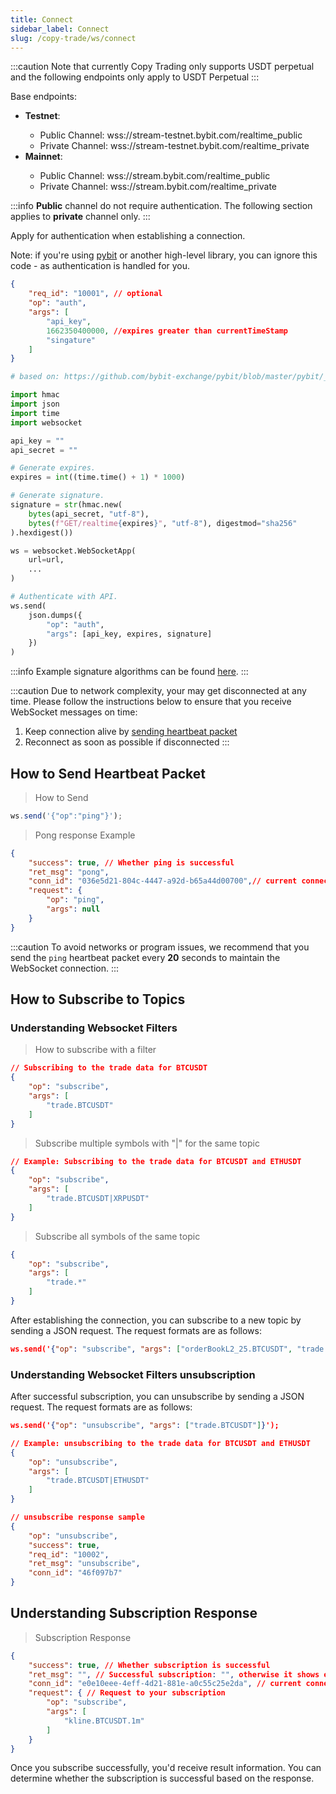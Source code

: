 ```yaml
---
title: Connect
sidebar_label: Connect
slug: /copy-trade/ws/connect
---
```


:::caution
Note that currently Copy Trading only supports USDT perpetual and the following endpoints only apply to USDT Perpetual
:::

Base endpoints:
<ul>
  <li><b>Testnet</b>:</li>
  <ul>
    <li>Public Channel: <span id="testnet_address">wss://stream-testnet.bybit.com/realtime_public</span></li>
    <li>Private Channel: <span id="testnet_private_address">wss://stream-testnet.bybit.com/realtime_private</span></li>
  </ul>
  <li><b>Mainnet</b>:</li>
  <ul>
    <li>Public Channel: <span id="mainnet_address">wss://stream.bybit.com/realtime_public</span></li>
    <li>Private Channel: <span id="mainnet_private_address">wss://stream.bybit.com/realtime_private</span></li>
  </ul>
</ul>

:::info
<b>Public</b> channel do not require authentication. The following section applies to <b>private</b> channel only.
:::

<p>Apply for authentication when establishing a connection.</p>
<p>Note: if you're using <a href="https://github.com/bybit-exchange/pybit">pybit</a> or another high-level library, you can ignore this code - as authentication is handled for you.</p>

```json
{
    "req_id": "10001", // optional
    "op": "auth",
    "args": [
        "api_key",
        1662350400000, //expires greater than currentTimeStamp
        "singature"
    ]
}
```

```python
# based on: https://github.com/bybit-exchange/pybit/blob/master/pybit/_http_manager.py

import hmac
import json
import time
import websocket

api_key = ""
api_secret = ""

# Generate expires.
expires = int((time.time() + 1) * 1000)

# Generate signature.
signature = str(hmac.new(
    bytes(api_secret, "utf-8"),
    bytes(f"GET/realtime{expires}", "utf-8"), digestmod="sha256"
).hexdigest())

ws = websocket.WebSocketApp(
    url=url,
    ...
)

# Authenticate with API.
ws.send(
    json.dumps({
        "op": "auth",
        "args": [api_key, expires, signature]
    })
)
```

:::info
Example signature algorithms can be found <a href="https://github.com/bybit-exchange/api-usage-examples">here</a>.
:::

:::caution
Due to network complexity, your may get disconnected at any time. Please follow the instructions below to ensure that you receive WebSocket messages on time:
1. Keep connection alive by <a href="#t-heartbeat">sending heartbeat packet</a>
2. Reconnect as soon as possible if disconnected
:::


## How to Send Heartbeat Packet
> How to Send

```javascript
ws.send('{"op":"ping"}');
```

> Pong response Example

```json
{
    "success": true, // Whether ping is successful
    "ret_msg": "pong",
    "conn_id": "036e5d21-804c-4447-a92d-b65a44d00700",// current connection id
    "request": {
        "op": "ping",
        "args": null
    }
}
```

:::caution
To avoid networks or program issues, we recommend that you send the <code>ping</code> heartbeat packet every <b>20</b> seconds to maintain the WebSocket connection.
:::

## How to Subscribe to Topics
### Understanding Websocket Filters

> How to subscribe with a filter

```json
// Subscribing to the trade data for BTCUSDT
{
    "op": "subscribe",
    "args": [
        "trade.BTCUSDT"
    ]
}
```
> Subscribe multiple symbols with "|" for the same topic

```json
// Example: Subscribing to the trade data for BTCUSDT and ETHUSDT
{
    "op": "subscribe",
    "args": [
        "trade.BTCUSDT|XRPUSDT"
    ]
}
```

> Subscribe all symbols of the same topic

```json
{
    "op": "subscribe",
    "args": [
        "trade.*"
    ]
}
```

<p>After establishing the connection, you can subscribe to a new topic by sending a JSON request. The request formats are as follows:</p>


```json
ws.send('{"op": "subscribe", "args": ["orderBookL2_25.BTCUSDT", "trade.ETHUSDT|BTCUSDT", "instrument_info.100ms.BTCUSDT", "klineV2.1.BTCUSDT"]}')
```

### Understanding Websocket Filters unsubscription

<p>After successful subscription, you can unsubscribe by sending a JSON request. The request formats are as follows:</p>

```json
ws.send('{"op": "unsubscribe", "args": ["trade.BTCUSDT"]}');
```

```json
// Example: unsubscribing to the trade data for BTCUSDT and ETHUSDT
{
    "op": "unsubscribe",
    "args": [
        "trade.BTCUSDT|ETHUSDT"
    ]
}
```

```json
// unsubscribe response sample
{
    "op": "unsubscribe",
    "success": true,
    "req_id": "10002",
    "ret_msg": "unsubscribe",
    "conn_id": "46f097b7"
}
```

## Understanding Subscription Response
> Subscription Response

```json
{
    "success": true, // Whether subscription is successful
    "ret_msg": "", // Successful subscription: "", otherwise it shows error message
    "conn_id": "e0e10eee-4eff-4d21-881e-a0c55c25e2da", // current connection id
    "request": { // Request to your subscription
        "op": "subscribe",
        "args": [
            "kline.BTCUSDT.1m"
        ]
    }
}
```

Once you subscribe successfully, you'd receive result information. You can determine whether the subscription is successful based on the response.
